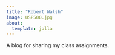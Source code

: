 ```yaml
---
title: "Robert Walsh"
image: USF500.jpg
about:
  template: jolla
---
```


A blog for sharing my class assignments.

